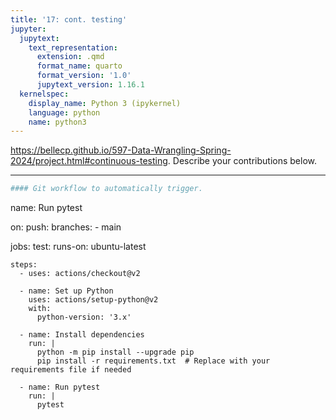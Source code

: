```yaml
---
title: '17: cont. testing'
jupyter:
  jupytext:
    text_representation:
      extension: .qmd
      format_name: quarto
      format_version: '1.0'
      jupytext_version: 1.16.1
  kernelspec:
    display_name: Python 3 (ipykernel)
    language: python
    name: python3
---
```


<https://bellecp.github.io/597-Data-Wrangling-Spring-2024/project.html#continuous-testing>.
Describe your contributions below.

* * *

```python
#### Git workflow to automatically trigger. 
```

name: Run pytest

on:
  push:
    branches:
      - main  

jobs:
  test:
    runs-on: ubuntu-latest

    steps:
      - uses: actions/checkout@v2

      - name: Set up Python
        uses: actions/setup-python@v2
        with:
          python-version: '3.x'  

      - name: Install dependencies
        run: |
          python -m pip install --upgrade pip
          pip install -r requirements.txt  # Replace with your requirements file if needed

      - name: Run pytest
        run: |
          pytest

